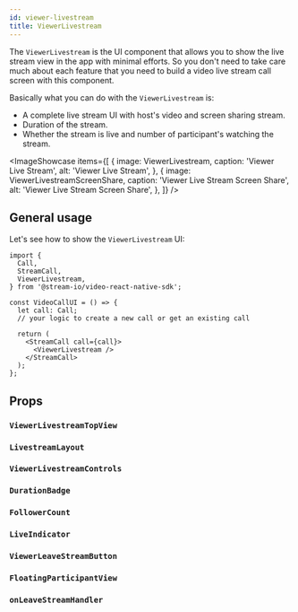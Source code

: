 ```yaml
---
id: viewer-livestream
title: ViewerLivestream
---
```




The `ViewerLivestream` is the UI component that allows you to show the live stream view in the app with minimal efforts. So you don't need to take care much about each feature that you need to build a video live stream call screen with this component.

Basically what you can do with the `ViewerLivestream` is:

- A complete live stream UI with host's video and screen sharing stream.
- Duration of the stream.
- Whether the stream is live and number of participant's watching the stream.

<ImageShowcase
  items={[
    {
      image: ViewerLivestream,
      caption: 'Viewer Live Stream',
      alt: 'Viewer Live Stream',
    },
    {
      image: ViewerLivestreamScreenShare,
      caption: 'Viewer Live Stream Screen Share',
      alt: 'Viewer Live Stream Screen Share',
    },
  ]}
/>

## General usage

Let's see how to show the `ViewerLivestream` UI:

```tsx {13}
import {
  Call,
  StreamCall,
  ViewerLivestream,
} from '@stream-io/video-react-native-sdk';

const VideoCallUI = () => {
  let call: Call;
  // your logic to create a new call or get an existing call

  return (
    <StreamCall call={call}>
      <ViewerLivestream />
    </StreamCall>
  );
};
```

## Props

### `ViewerLivestreamTopView`

<ViewerLivestreamTopView />

### `LivestreamLayout`

<LivestreamLayout />

### `ViewerLivestreamControls`

<ViewerLivestreamControls />

### `DurationBadge`

<DurationBadge />

### `FollowerCount`

<FollowerCount />

### `LiveIndicator`

<LiveIndicator />

### `ViewerLeaveStreamButton`

<ViewerLeaveStreamButton />

### `FloatingParticipantView`

<FloatingParticipantView />

### `onLeaveStreamHandler`

<OnLeaveStreamHandler />
